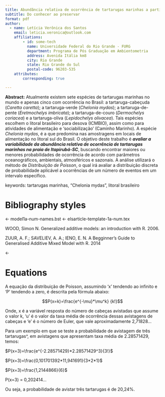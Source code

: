 ```yaml
---
title: Abundância relativa de ocorrência de tartarugas marinhas a partir de avistagens em pontos fixos  
subtitle: Do conhecer ao preservar
format: pdf
author:
  - name: Letícia Verônica dos Santos
    email: leticia.veronica@outlook.com
    affiliations: 
        - id: some-tech
          name: Universidade Federal do Rio Grande - FURG
          department: Programa de Pós Graduação em Ambientometria
          address: Avenida Itália km8
          city: Rio Grande
          state: Rio Grande do Sul
          postal-code: 96203-535 
    attributes:
        corresponding: true

---        
```

        
  
        
**Abstract:** 
Atualmente existem sete espécies de tartarugas marinhas no mundo e apenas cinco com ocorrência no Brasil: a tartaruga-cabeçuda (*Caretta caretta*); a tartaruga-verde (*Chelonia mydas*); a tartaruga-de-pente (*Eretmochelys imbricata*); a  tartaruga-de-couro (*Dermochelys coriacea*) e a tartaruga-oliva (*Lepidochelys olivacea*). Tais espécies escolhem o litoral brasileiro para desova (ICMBIO), assim como para atividades de alimentação e ‘sociabilização’ (Caminho Marinho). A espécie *Chelonia mydas*, é a que predomina nas amostragens em locais de alimentação no litoral sul do Brasil. O objetivo deste trabalho é ***avaliar a variabilidade da abundância relativa de ocorrência de tartarugas marinhas na praia de Itapirubá-SC***, buscando encontrar maiores ou menores probabilidades de ocorrência de acordo com parâmetros oceanográficos, ambientais, atmosféricos e sazonais. A análise utilizará o método de *Distribuição de Poisson*, o qual irá avaliar a distribuição discreta de probabilidade aplicável a ocorrências de um número de eventos em um intervalo específico.

keywords: 
   tartarugas marinhas,
   "Chelonia mydas",
   litoral brasileiro


# Bibliography styles

<- model1a-num-names.bst
<- elsarticle-template-1a-num.tex

WOOD, Simon N. Generalized additive models: an introduction with R. 2006. 

ZUUR, A. F.; SAVELIEV, A. A.; IENO, E. N. A Begginner’s Guide to Generalised Additive Mixed Model with R. 2014

<-

# Equations

A equação da distribuição de Poisson, assumindo ‘x’ tendendo ao infinito e ‘P’ tendendo a zero, é descrita pela fórmula abaixo:

$$P(x=k)=\frac{e^{-\mu}*\mu^k}  
{k!}$$

Onde, x é a variável resposta do número de cabeças avistadas que assume o valor k, 'u' é o valor da taxa média de ocorrência dessas avistagens de cabeças e 'e' é o número de Euler, que vale aproximadamente 2,71828… 

Para um exemplo em que se teste a probabilidade de avistagem de três tartarugas^, em avistagens que apresentam taxa média de 2.28571429, temos:

$P(x=3)=\frac{e^{-2.28571429}*2.28571429^3}{3!}$ 

$P(x=3)=\frac{0,101701392*11,941691}{3*2*1}$

$P(x=3)=\frac{1,2144866}{6}$

P(x=3) = 0,202414...

Ou seja, a probabilidade de avistar três tartarugas é de 20,24%.



